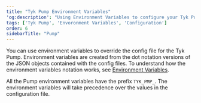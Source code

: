 ```yaml
---
title: "Tyk Pump Environment Variables"
'og:description': "Using Environment Variables to configure your Tyk Pump"
tags: ['Tyk Pump', 'Envoronment Variables', 'Configuration']
order: 6
sidebarTitle: "Pump"
---
```



You can use environment variables to override the config file for the Tyk Pump. Environment variables are created from the dot notation versions of the JSON objects contained with the config files.
To understand how the environment variables notation works, see [Environment Variables](/nightly/tyk-oss-gateway/configuration). 

All the Pump environment variables have the prefix `TYK_PMP_`. The environment variables will take precedence over the values in the configuration file.

<PumpConfig/>
